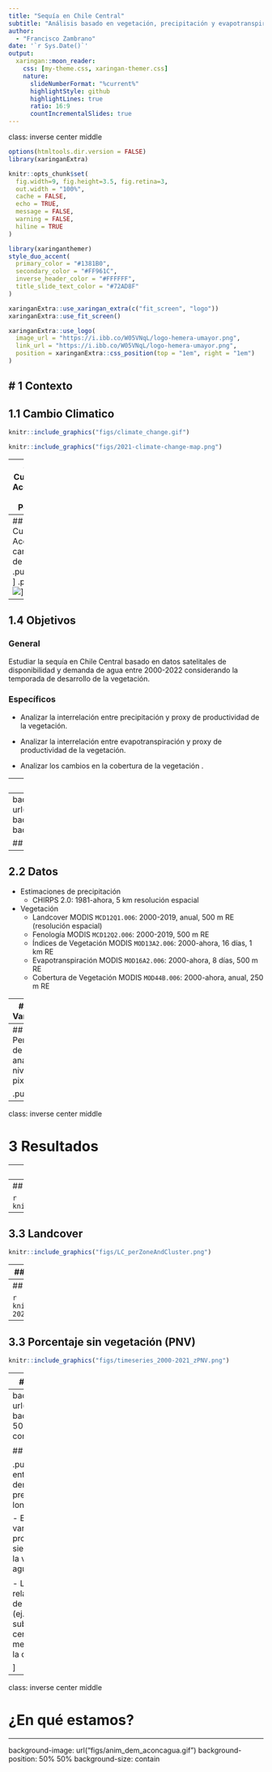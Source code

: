 ```yaml
---
title: "Sequía en Chile Central"
subtitle: "Análisis basado en vegetación, precipitación y evapotranspiración"  
author: 
  - "Francisco Zambrano"
date: '`r Sys.Date()`'
output:
  xaringan::moon_reader:
    css: [my-theme.css, xaringan-themer.css]
    nature:
      slideNumberFormat: "%current%"
      highlightStyle: github
      highlightLines: true
      ratio: 16:9
      countIncrementalSlides: true
---
```

class: inverse center middle

```r
options(htmltools.dir.version = FALSE)
library(xaringanExtra)

knitr::opts_chunk$set(
  fig.width=9, fig.height=3.5, fig.retina=3,
  out.width = "100%",
  cache = FALSE,
  echo = TRUE,
  message = FALSE, 
  warning = FALSE,
  hiline = TRUE
)

```

```r
library(xaringanthemer)
style_duo_accent(
  primary_color = "#1381B0",
  secondary_color = "#FF961C",
  inverse_header_color = "#FFFFFF",
  title_slide_text_color = "#72AD8F"
)

```

```r
xaringanExtra::use_xaringan_extra(c("fit_screen", "logo"))
xaringanExtra::use_fit_screen()

xaringanExtra::use_logo(
  image_url = "https://i.ibb.co/W05VNqL/logo-hemera-umayor.png",
  link_url = "https://i.ibb.co/W05VNqL/logo-hemera-umayor.png",
  position = xaringanExtra::css_position(top = "1em", right = "1em")
)
```


# 1 Contexto
---
## 1.1 Cambio Climatico

```r
knitr::include_graphics("figs/climate_change.gif")
```

```r
knitr::include_graphics("figs/2021-climate-change-map.png")
```


---
## 1.2 Cuenca Río Aconcagua: Lago Peñuelas

```r
knitr::include_graphics("figs/lago_peñuela.png")
```


---
## 1.3 Cuenca Río Aconcagua: cambio uso de suelo
.pull-left[
![](figs/cambio_forestal_paltos.png)
]
.pull-right[
![](figs/evolucion_paltos_aconcagua.png)
]

---
## 1.4 Objetivos

### General

Estudiar la sequía en Chile Central basado en datos satelitales de disponibilidad y demanda de agua entre 2000-2022 considerando la temporada de desarrollo de la vegetación.


### Específicos

- Analizar la interrelación entre precipitación y proxy de productividad de la vegetación.

- Analizar la interrelación entre evapotranspiración y proxy de productividad de la vegetación.

- Analizar los cambios en la cobertura de la vegetación .





---
class: inverse center middle

# 2 Métodos

---
background-image: url("figs/map_study_area_join.png")
background-position: 50% 50%
background-size: contain

## 2.1 Área de Estudio

---
## 2.2 Datos

- Estimaciones de precipitación
  - CHIRPS 2.0: 1981-ahora, 5 km resolución espacial

- Vegetación
  - Landcover MODIS `MCD12Q1.006`: 2000-2019, anual, 500 m RE (resolución espacial)
  - Fenología MODIS `MCD12Q2.006`: 2000-2019, 500 m RE
  - Índices de Vegetación MODIS `MOD13A2.006`: 2000-ahora, 16 días, 1 km RE
  - Evapotranspiración MODIS `MOD16A2.006`: 2000-ahora, 8 días, 500 m RE
  - Cobertura de Vegetación MODIS `MOD44B.006`: 2000-ahora, anual, 250 m RE  

---
## 2.3 Variables

- Precipitación
  - Índices Estandarizado de Precipitacion (SPI) 3, 6, 12 y 24 meses.

- Vegetación
  - NDVI acumulado en la temporada (zcNDVI)
  - ET acumulada en la temporada (zcET)
  - Porcentaje de pixel sin vegetación (PNV)
  
---
## 2.4 Periodo de análisis a nivel de pixel

.pull-left[
```r
knitr::include_graphics("figs/sos_eos_los.png")
```
]
.pull-right[
```r
knitr::include_graphics("figs/landcover_sos_eos.png")
```
]

---
class: inverse center middle

# 3 Resultados

---
## 3.1 Precipitación

```r
knitr::include_graphics("figs/maps_spi12_2000-2021.png")
```

```r
knitr::include_graphics("figs/timeseries_2000-2021_SPI12_SPI24.png")
```

---
## 3.2 Proxy de productividad de la vegetación

```r
knitr::include_graphics("figs/map_zcNDVI_ts_clusters.png")
```

---
## 3.3 Landcover

```r
knitr::include_graphics("figs/LC_perZoneAndCluster.png")
```

---
## 3.3 Proxy de productividad de la vegetación

```r
knitr::include_graphics("figs/timeseries_2000-2021_zcNDVI.png")
```

---
## 3.3 Evapotranspiración

```r
knitr::include_graphics("figs/timeseries_2000-2021_zcET.png")
```

---
## 3.3 Porcentaje sin vegetación (PNV)

```r
knitr::include_graphics("figs/timeseries_2000-2021_zPNV.png")
```

---
## 3.4 $R^2$: zcNDVI vs SPIs

```r
knitr::include_graphics("figs/fig_map_cor_SPI_zcNDVI_EOS_1983-2020.png")
```
---
background-image: url("figs/r2_zcndvi_zcet.png")
background-position: 70% 50%
background-size: contain

## 3.5 $R^2$: zcNDVI vs ET


.pull-left[
- La correlación entre productividad y demanda de agua (ET) presenta un patron longitudinal.

- En la zona centro norte la variación temporal en la productividad (zcNDVI) está siendo explicada (>80%) por la variación en la demanda de agua (ET).

- Los valores de $R^2$ estarían relacionados a la disminución de la disponibilidad de agua (ej., lluvia, aguas subterránes) en la zona centro norte y en menor medida a una disminución en la cobertura de vegetación.

]


---
class: inverse center middle

# ¿En qué estamos?

---
background-image: url("figs/anim_dem_aconcagua.gif")
background-position: 50% 50%
background-size: contain
